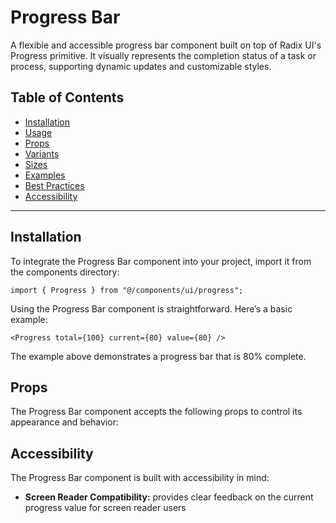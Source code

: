 
<Meta of={ProgressStories} />

# Progress Bar

A flexible and accessible progress bar component built on top of Radix UI's Progress primitive. It visually represents the completion status of a task or process, supporting dynamic updates and customizable styles.

## Table of Contents

- [Installation](#installation)
- [Usage](#usage)
- [Props](#props)
- [Variants](#variants)
- [Sizes](#sizes)
- [Examples](#examples)
- [Best Practices](#best-practices)
- [Accessibility](#accessibility)

---

## Installation

To integrate the Progress Bar component into your project, import it from the components directory:

```tsx
import { Progress } from "@/components/ui/progress";
```

Using the Progress Bar component is straightforward. Here’s a basic example:

```tsx
<Progress total={100} current={80} value={80} />
```

<Primary />

The example above demonstrates a progress bar that is 80% complete.

## Props

The Progress Bar component accepts the following props to control its appearance and behavior:

<Controls />

## Accessibility

The Progress Bar component is built with accessibility in mind:

- **Screen Reader Compatibility:** provides clear feedback on the current progress value for screen reader users
